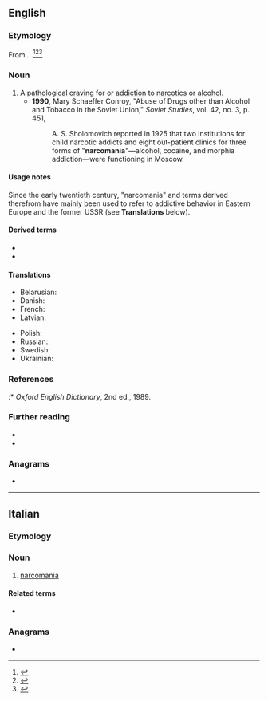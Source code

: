 ==English==

===Etymology===
From {{confix|en|narco|mania}}. {{coin|en|Norman Kerr|nat=Scottish|occ=physician|in=1888}}.<ref>
{{cite-book|last=Kerr|first=Norman|authorlink=Norman Kerr|title=Inebriety: its Etiology, Pathology, Treatment and Jurisprudence|url=https://wellcomecollection.org/works/q2zxqdec|year=1888|publisher=H. K. Lewis|location=London}}</ref><ref>
{{cite-book|last=Kerr||first=Norman||link=Norman Kerr||chapter=How to deal with inebriates||title=Bericht des III. Internationalen Congresses gegen den Missbrauch Geistiger Getränke, in Christiania vom 3. bis 5. September 1890, herausgegeben vom Organisationscomite||trans-title=Report of the III. International Congress against the Abuse of Alcoholic Beverages, in Christiania from 3rd to 5th September 1890, published by the organizing committee||pageurl=https://books.google.co.uk/books?id=6FYwAAAAYAAJ&pg=PA3#v=onepage&q=narcomania&f=false||location=Christiania||publisher=Det Mallinske Boktrykkeri||page=152||year=1891}}</ref><ref>
{{cite-journal|author=Johan Edman|title=Temperance and Modernity: Alcohol Consumption as a Collective Problem, 1885–1913|url=https://doi.org/10.1093/jsh/shv029|journal=Journal of Social History|year=2015|month=September|volume=49|issue=1|pages=20–52}}</ref>

===Noun===
{{en-noun|-}}

# A [[pathological]] [[craving]] for or [[addiction]] to [[narcotics]] or [[alcohol]].
#* '''1990''', Mary Schaeffer Conroy, "Abuse of Drugs other than Alcohol and Tobacco in the Soviet Union," ''Soviet Studies'', vol. 42, no. 3, p. 451,
#*: A. S. Sholomovich reported in 1925 that two institutions for child narcotic addicts and eight out-patient clinics for three forms of "'''narcomania'''"—alcohol, cocaine, and morphia addiction—were functioning in Moscow.

====Usage notes====
Since the early twentieth century, "narcomania" and terms derived therefrom have mainly been used to refer to addictive behavior in Eastern Europe and the former USSR (see '''Translations''' below).

====Derived terms====
* {{l|en|narcomaniac}}
* {{l|en|narcomaniacal}}

====Translations====
{{trans-top|pathological craving for or addiction to narcotics or alcohol}}
* Belarusian: {{t|be|наркама́нія|f}}
* Danish: {{t+|da|narkomani|c}}
* French: {{t+|fr|narcomanie|f}}
* Latvian: {{t+|lv|narkomānija|f}}
{{trans-mid}}
* Polish: {{t+|pl|narkomania|f}}
* Russian: {{t+|ru|наркома́ния|f}}
* Swedish: {{t+|sv|narkomani|c}}
* Ukrainian: {{t|uk|наркома́нія|f}}
{{trans-bottom}}

===References===
<references/>
:* ''Oxford English Dictionary'', 2nd ed., 1989.

===Further reading===
* {{R:Dictionary.com}}
* {{R:Merriam-Webster Online}}

===Anagrams===
* {{anagrams|en|a=aaacimnnor|macaronian}}

----

==Italian==

===Etymology===
{{confix|it|narco|mania}}

===Noun===
{{it-noun|f}}

# [[#English|narcomania]]

====Related terms====
* {{l|it|narcomane}}

===Anagrams===
* {{anagrams|it|a=aaacimnnor|marconiana}}